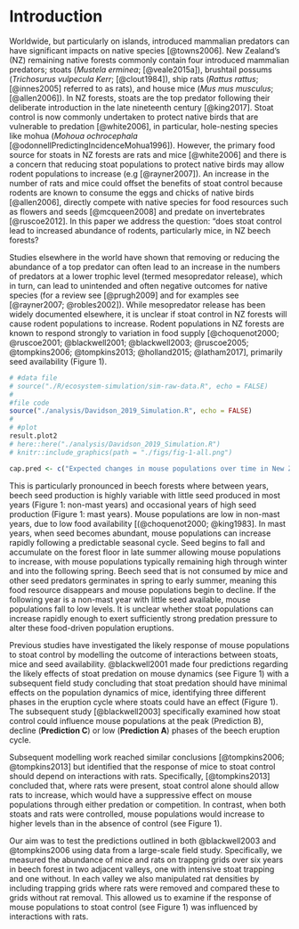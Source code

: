 # Introduction {#intro}

Worldwide, but particularly on islands, introduced mammalian predators can have significant impacts on native species [@towns2006]. New Zealand's (NZ) remaining native forests commonly contain four introduced mammalian predators; stoats (*Mustela erminea*; [@veale2015a]), brushtail possums (*Trichosurus vulpecula Kerr*; [@clout1984]), ship rats (*Rattus rattus*; [@innes2005] referred to as rats), and house mice (*Mus mus musculus*; [@allen2006]). In NZ forests, stoats are the top predator following their deliberate introduction in the late nineteenth century [@king2017]. Stoat control is now commonly undertaken to protect native birds that are vulnerable to predation [@white2006], in particular, hole-nesting species like mohua (*Mohoua ochrocephala* [@odonnellPredictingIncidenceMohua1996]). However, the primary food source for stoats in NZ forests are rats and mice [@white2006] and there is a concern that reducing stoat populations to protect native birds may allow rodent populations to increase (e.g [@rayner2007]). An increase in the number of rats and mice could offset the benefits of stoat control because rodents are known to consume the eggs and chicks of native birds [@allen2006], directly compete with native species for food resources such as flowers and seeds [@mcqueen2008] and predate on invertebrates [@ruscoe2012]. In this paper we address the question: "does stoat control lead to increased abundance of rodents, particularly mice, in NZ beech forests?

Studies elsewhere in the world have shown that removing or reducing the abundance of a top predator can often lead to an increase in the numbers of predators at a lower trophic level (termed mesopredator release), which in turn, can lead to unintended and often negative outcomes for native species (for a review see [@prugh2009] and for examples see [@rayner2007; @robles2002]). While mesopredator release has been widely documented elsewhere, it is unclear if stoat control in NZ forests will cause rodent populations to increase. Rodent populations in NZ forests are known to respond strongly to variation in food supply [@choquenot2000; @ruscoe2001; @blackwell2001; @blackwell2003; @ruscoe2005; @tompkins2006; @tompkins2013; @holland2015;  @latham2017], primarily seed availability (Figure 1).

```r
# #data file
# source("./R/ecosystem-simulation/sim-raw-data.R", echo = FALSE)
# 
#file code
source("./analysis/Davidson_2019_Simulation.R", echo = FALSE)
# 
# #plot
result.plot2
# here::here("./analysis/Davidson_2019_Simulation.R")
# knitr::include_graphics(path = "./figs/fig-1-all.png")

cap.pred <- c("Expected changes in mouse populations over time in New Zealand forests (bottom panel) in response to changes in seed avaliability (top panel) during mast and non-mast years. Where the predicted response of mouse populations to stoat control. In the bottom panel, labelled arrows (A-D) show the four previously predicted outcomes of stoat removal that we have tested in this paper. A) during non-mast years when little seed is avaliable, B) at the peak of mouse abundance (during winter and spring in mast years), C) mouse populations should increase in size more rapidly in response to increased seed avaliability in mast years with stoat control than without; D) mouse populations should decline from peak abundance more slowly in mast years with stoat control than without.")
```

This is particularly pronounced in beech forests where between years, beech seed production is highly variable with little seed produced in most years (Figure 1: non-mast years) and occasional years of high seed production (Figure 1: mast years). Mouse populations are low in non-mast years, due to low food availability [(@choquenot2000; @king1983]. In mast years, when seed becomes abundant, mouse populations can increase rapidly following a predictable seasonal cycle. Seed begins to fall and accumulate on the forest floor in late summer allowing mouse populations to increase, with mouse populations typically remaining high through winter and into the following spring. Beech seed that is not consumed by mice and other seed predators germinates in spring to early summer, meaning this food resource disappears and mouse populations begin to decline. If the following year is a non-mast year with little seed available, mouse populations fall to low levels. It is unclear whether stoat populations can increase rapidly enough to exert sufficiently strong predation pressure to alter these food-driven population eruptions.

Previous studies have investigated the likely response of mouse populations to stoat control by modelling the outcome of interactions between stoats, mice and seed availability. @blackwell2001 made four predictions regarding the likely effects of stoat predation on mouse dynamics (see Figure 1) with a subsequent field study concluding that stoat predation should have minimal effects on the population dynamics of mice, identifying three different phases in the eruption cycle where stoats could have an effect (Figure 1). The subsequent study [@blackwell2003] specifically examined how stoat control could influence mouse populations at the peak (Prediction B), decline (**Prediction C**) or low (**Prediction A**) phases of the beech eruption cycle.

Subsequent modelling work reached similar conclusions [@tompkins2006; @tompkins2013] but identified that the response of mice to stoat control should depend on interactions with rats. Specifically, [@tompkins2013] concluded that, where rats were present, stoat control alone should allow rats to increase, which would have a suppressive effect on mouse populations through either predation or competition. In contrast, when both stoats and rats were controlled, mouse populations would increase to higher levels than in the absence of control (see Figure 1).

Our aim was to test the predictions outlined in both @blackwell2003 and @tompkins2006 using data from a large-scale field study. Specifically, we measured the abundance of mice and rats on trapping grids over six years in beech forest in two adjacent valleys, one with intensive stoat trapping and one without. In each valley we also manipulated rat densities by including trapping grids where rats were removed and compared these to grids without rat removal. This allowed us to examine if the response of mouse populations to stoat control (see Figure 1) was influenced by interactions with rats.
